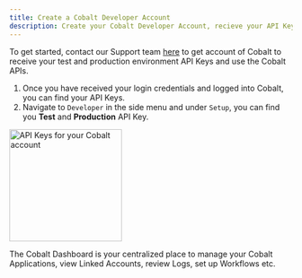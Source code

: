```yaml
---
title: Create a Cobalt Developer Account
description: Create your Cobalt Developer Account, recieve your API Keys, and build and test on Cobalt.
---
```


To get started, contact our Support team [here](mailto:devs@gocobalt.io?subject=Requesting%20Cobalt%20Developer%20Account) to get account of Cobalt to receive your test and production environment API Keys and use the Cobalt APIs.

1. Once you have received your login credentials and logged into Cobalt, you can find your API Keys.
2. Navigate to `Developer` in the side menu and under `Setup`, you can find you **Test** and **Production** API Key.
<img height="200" src="/images/implementation/api.png" alt="API Keys for your Cobalt account"/>

The Cobalt Dashboard is your centralized place to manage your Cobalt Applications, view Linked Accounts, review Logs, set up Workflows etc.